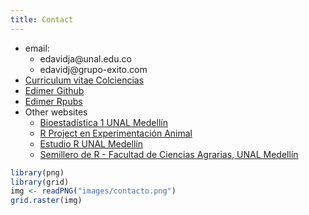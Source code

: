 ```yaml
---
title: Contact
---
```


<div class = "row">

<div class = "col-md-5">
- email:
    - edavidja@unal.edu.co
    - edavidj@grupo-exito.com
- [Curriculum vitae Colciencias](http://scienti.colciencias.gov.co:8081/cvlac/visualizador/generarCurriculoCv.do?cod_rh=0001631243)
- [Edimer Github](https://github.com/Edimer)
- [Edimer Rpubs](https://rpubs.com/Edimer)
- Other websites
    - [Bioestadística 1 UNAL Medellín](https://bioestadistica.github.io/)
    - [R Project en Experimentación Animal](https://rproject-udea.netlify.app/)
    - [Estudio R UNAL Medellín](https://estudior.github.io/)
    - [Semillero de R - Facultad de Ciencias Agrarias, UNAL Medellín](https://unal-semilleror-facca.github.io/)
</div>

<div class = "col-md-4">
```r
library(png)
library(grid)
img <- readPNG("images/contacto.png")
grid.raster(img)
```
</div>
</div>  